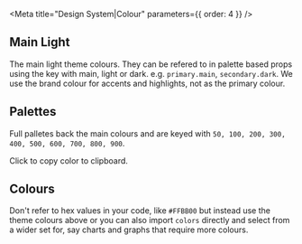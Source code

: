 
<Meta title="Design System|Colour" parameters={{ order: 4 }} />

## Main Light

The main light theme colours. They can be refered to in palette based props using the key with main, light or dark. e.g. `primary.main`, `secondary.dark`.
We use the brand colour for accents and highlights, not as the primary colour.

<ThemeProvider>
  <Flex flexWrap="wrap">
    <Palette key="brand" name="brand" width={1} />
    <Palette key="primary" name="primary" />
    <Palette key="secondary" name="secondary" />
    <Palette key="error" name="error" />
    <Palette key="warning" name="warning" />
    <Palette key="success" name="success" />
    <Palette key="info" name="info" />
  </Flex>
  <Surfaces />
</ThemeProvider>

## Palettes

Full palletes back the main colours and are keyed with `50, 100, 200, 300, 400, 500, 600, 700, 800, 900`.

Click to copy color to clipboard.

<ThemeProvider>
  <Colors name="brand" colors={theme.defaultPaletteColors.brand} />
  <Colors name="primary" colors={theme.defaultPaletteColors.primary} />
  <Colors name="secondary" colors={theme.defaultPaletteColors.secondary} />
  <Colors name="error" colors={theme.defaultPaletteColors.error} />
  <Colors name="warning" colors={theme.defaultPaletteColors.warning} />
  <Colors name="success" colors={theme.defaultPaletteColors.success} />
  <Colors name="info" colors={theme.defaultPaletteColors.info} />
  <Colors name="grey" colors={theme.defaultPaletteColors.grey} />
</ThemeProvider>

## Colours

Don't refer to hex values in your code, like `#FFBB00` but instead use the theme colours above or you can also import
`colors` directly and select from a wider set for, say charts and graphs that require more colours.

<ThemeProvider>
  <Colors name="red" colors={colors.red} />
  <Colors name="redVivid" colors={colors.redVivid} />
  <Colors name="orange" colors={colors.orange} />
  <Colors name="orangeVivid" colors={colors.orangeVivid} />
  <Colors name="yellow" colors={colors.yellow} />
  <Colors name="committedYellow" colors={colors.committedYellow} />
  <Colors name="yellowVivid" colors={colors.yellowVivid} />
  <Colors name="limeGreen" colors={colors.limeGreen} />
  <Colors name="limeGreenVivid" colors={colors.limeGreenVivid} />
  <Colors name="green" colors={colors.green} />
  <Colors name="greenVivid" colors={colors.greenVivid} />
  <Colors name="teal" colors={colors.teal} />
  <Colors name="tealVivid" colors={colors.tealVivid} />
  <Colors name="cyan" colors={colors.cyan} />
  <Colors name="cyanVivid" colors={colors.cyanVivid} />
  <Colors name="lightBlue" colors={colors.lightBlue} />
  <Colors name="lightBlueVivid" colors={colors.lightBlueVivid} />
  <Colors name="blue" colors={colors.blue} />
  <Colors name="blueVivid" colors={colors.blueVivid} />
  <Colors name="indigo" colors={colors.indigo} />
  <Colors name="indigoVivid" colors={colors.indigoVivid} />
  <Colors name="purple" colors={colors.purple} />
  <Colors name="purpleVivid" colors={colors.purpleVivid} />
  <Colors name="magenta" colors={colors.magenta} />
  <Colors name="magentaVivid" colors={colors.magentaVivid} />
  <Colors name="pink" colors={colors.pink} />
  <Colors name="pinkVivid" colors={colors.pinkVivid} />
  <Colors name="blueGrey" colors={colors.blueGrey} />
  <Colors name="coolGrey" colors={colors.coolGrey} />
  <Colors name="grey" colors={colors.grey} />
  <Colors name="warmGrey" colors={colors.warmGrey} />
  <Colors name="committedGrey" colors={colors.committedGrey} />
</ThemeProvider>
